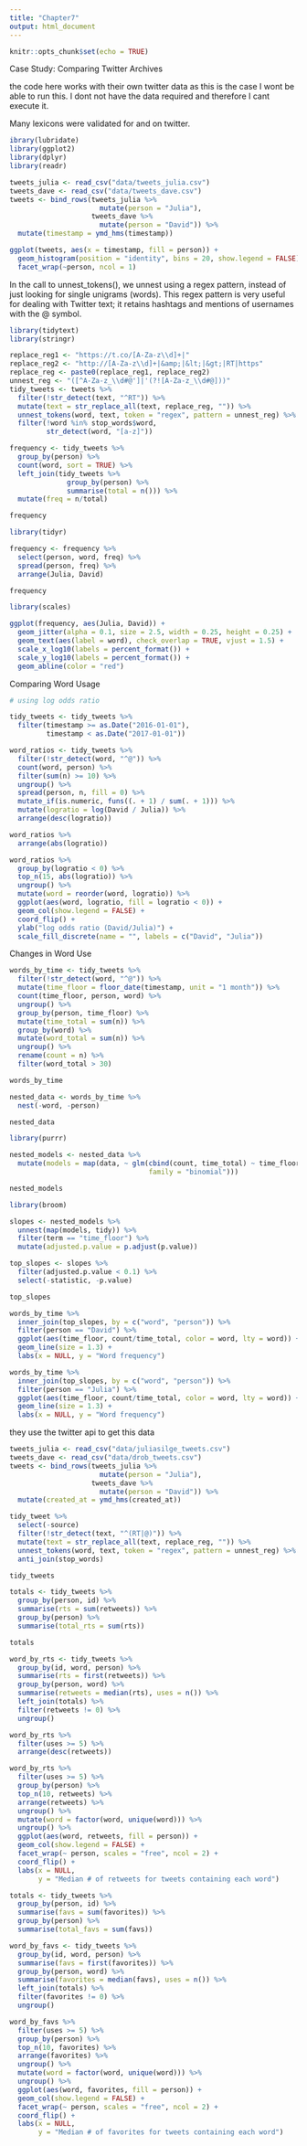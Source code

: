 ```yaml
---
title: "Chapter7"
output: html_document
---
```


```r
knitr::opts_chunk$set(echo = TRUE)
```

Case Study: Comparing Twitter Archives

the code here works with their own twitter data as this is the case I wont be able to run this. I dont not have the data required and therefore I cant execute it.

Many lexicons were validated for and on twitter.
```r
ibrary(lubridate)
library(ggplot2)
library(dplyr)
library(readr)

tweets_julia <- read_csv("data/tweets_julia.csv")
tweets_dave <- read_csv("data/tweets_dave.csv")
tweets <- bind_rows(tweets_julia %>%
                      mutate(person = "Julia"),
                    tweets_dave %>%
                      mutate(person = "David")) %>%
  mutate(timestamp = ymd_hms(timestamp))

ggplot(tweets, aes(x = timestamp, fill = person)) +
  geom_histogram(position = "identity", bins = 20, show.legend = FALSE) +
  facet_wrap(~person, ncol = 1)
```


In the call to unnest_tokens(), we unnest using a regex pattern, instead of just looking for single unigrams (words). This regex pattern is very useful for dealing with Twitter text; it retains hashtags and mentions of usernames with the @ symbol.
```r
library(tidytext)
library(stringr)

replace_reg1 <- "https://t.co/[A-Za-z\\d]+|"
replace_reg2 <- "http://[A-Za-z\\d]+|&amp;|&lt;|&gt;|RT|https"
replace_reg <- paste0(replace_reg1, replace_reg2)
unnest_reg <- "([^A-Za-z_\\d#@']|'(?![A-Za-z_\\d#@]))"
tidy_tweets <- tweets %>%
  filter(!str_detect(text, "^RT")) %>%
  mutate(text = str_replace_all(text, replace_reg, "")) %>%
  unnest_tokens(word, text, token = "regex", pattern = unnest_reg) %>%
  filter(!word %in% stop_words$word,
         str_detect(word, "[a-z]"))
```


```r
frequency <- tidy_tweets %>%
  group_by(person) %>%
  count(word, sort = TRUE) %>%
  left_join(tidy_tweets %>%
              group_by(person) %>%
              summarise(total = n())) %>%
  mutate(freq = n/total)

frequency
```


```r
library(tidyr)

frequency <- frequency %>%
  select(person, word, freq) %>%
  spread(person, freq) %>%
  arrange(Julia, David)

frequency

```


```r
library(scales)

ggplot(frequency, aes(Julia, David)) +
  geom_jitter(alpha = 0.1, size = 2.5, width = 0.25, height = 0.25) +
  geom_text(aes(label = word), check_overlap = TRUE, vjust = 1.5) +
  scale_x_log10(labels = percent_format()) +
  scale_y_log10(labels = percent_format()) +
  geom_abline(color = "red")
```

Comparing Word Usage
```r
# using log odds ratio

tidy_tweets <- tidy_tweets %>%
  filter(timestamp >= as.Date("2016-01-01"),
         timestamp < as.Date("2017-01-01"))
```


```r
word_ratios <- tidy_tweets %>%
  filter(!str_detect(word, "^@")) %>%
  count(word, person) %>%
  filter(sum(n) >= 10) %>%
  ungroup() %>%
  spread(person, n, fill = 0) %>%
  mutate_if(is.numeric, funs((. + 1) / sum(. + 1))) %>%
  mutate(logratio = log(David / Julia)) %>%
  arrange(desc(logratio))
```


```r
word_ratios %>%
  arrange(abs(logratio))
```


```r
word_ratios %>%
  group_by(logratio < 0) %>%
  top_n(15, abs(logratio)) %>%
  ungroup() %>%
  mutate(word = reorder(word, logratio)) %>%
  ggplot(aes(word, logratio, fill = logratio < 0)) +
  geom_col(show.legend = FALSE) +
  coord_flip() +
  ylab("log odds ratio (David/Julia)") +
  scale_fill_discrete(name = "", labels = c("David", "Julia"))
```

Changes in Word Use
```r
words_by_time <- tidy_tweets %>%
  filter(!str_detect(word, "^@")) %>%
  mutate(time_floor = floor_date(timestamp, unit = "1 month")) %>%
  count(time_floor, person, word) %>%
  ungroup() %>%
  group_by(person, time_floor) %>%
  mutate(time_total = sum(n)) %>%
  group_by(word) %>%
  mutate(word_total = sum(n)) %>%
  ungroup() %>%
  rename(count = n) %>%
  filter(word_total > 30)

words_by_time
```


```r
nested_data <- words_by_time %>%
  nest(-word, -person)

nested_data
```


```r
library(purrr)

nested_models <- nested_data %>%
  mutate(models = map(data, ~ glm(cbind(count, time_total) ~ time_floor, .,
                                  family = "binomial")))

nested_models
```


```r
library(broom)

slopes <- nested_models %>%
  unnest(map(models, tidy)) %>%
  filter(term == "time_floor") %>%
  mutate(adjusted.p.value = p.adjust(p.value))
```


```r
top_slopes <- slopes %>%
  filter(adjusted.p.value < 0.1) %>%
  select(-statistic, -p.value)

top_slopes
```


```r
words_by_time %>%
  inner_join(top_slopes, by = c("word", "person")) %>%
  filter(person == "David") %>%
  ggplot(aes(time_floor, count/time_total, color = word, lty = word)) +
  geom_line(size = 1.3) +
  labs(x = NULL, y = "Word frequency")

words_by_time %>%
  inner_join(top_slopes, by = c("word", "person")) %>%
  filter(person == "Julia") %>%
  ggplot(aes(time_floor, count/time_total, color = word, lty = word)) +
  geom_line(size = 1.3) +
  labs(x = NULL, y = "Word frequency")
```

they use the twitter api to get this data
```r
tweets_julia <- read_csv("data/juliasilge_tweets.csv")
tweets_dave <- read_csv("data/drob_tweets.csv")
tweets <- bind_rows(tweets_julia %>%
                      mutate(person = "Julia"),
                    tweets_dave %>%
                      mutate(person = "David")) %>%
  mutate(created_at = ymd_hms(created_at))
```


```r
tidy_tweet %>%
  select(-source)
  filter(!str_detect(text, "^(RT|@)")) %>%
  mutate(text = str_replace_all(text, replace_reg, "")) %>%
  unnest_tokens(word, text, token = "regex", pattern = unnest_reg) %>%
  anti_join(stop_words)

tidy_tweets
```


```r
totals <- tidy_tweets %>%
  group_by(person, id) %>%
  summarise(rts = sum(retweets)) %>%
  group_by(person) %>%
  summarise(total_rts = sum(rts))

totals
```


```r
word_by_rts <- tidy_tweets %>%
  group_by(id, word, person) %>%
  summarise(rts = first(retweets)) %>%
  group_by(person, word) %>%
  summarise(retweets = median(rts), uses = n()) %>%
  left_join(totals) %>%
  filter(retweets != 0) %>%
  ungroup()

word_by_rts %>%
  filter(uses >= 5) %>%
  arrange(desc(retweets))
```


```r
word_by_rts %>%
  filter(uses >= 5) %>%
  group_by(person) %>%
  top_n(10, retweets) %>%
  arrange(retweets) %>%
  ungroup() %>%
  mutate(word = factor(word, unique(word))) %>%
  ungroup() %>%
  ggplot(aes(word, retweets, fill = person)) +
  geom_col(show.legend = FALSE) +
  facet_wrap(~ person, scales = "free", ncol = 2) +
  coord_flip() +
  labs(x = NULL,
       y = "Median # of retweets for tweets containing each word")
```


```r
totals <- tidy_tweets %>%
  group_by(person, id) %>%
  summarise(favs = sum(favorites)) %>%
  group_by(person) %>%
  summarise(total_favs = sum(favs))

word_by_favs <- tidy_tweets %>%
  group_by(id, word, person) %>%
  summarise(favs = first(favorites)) %>%
  group_by(person, word) %>%
  summarise(favorites = median(favs), uses = n()) %>%
  left_join(totals) %>%
  filter(favorites != 0) %>%
  ungroup()

word_by_favs %>%
  filter(uses >= 5) %>%
  group_by(person) %>%
  top_n(10, favorites) %>%
  arrange(favorites) %>%
  ungroup() %>%
  mutate(word = factor(word, unique(word))) %>%
  ungroup() %>%
  ggplot(aes(word, favorites, fill = person)) +
  geom_col(show.legend = FALSE) +
  facet_wrap(~ person, scales = "free", ncol = 2) +
  coord_flip() +
  labs(x = NULL,
       y = "Median # of favorites for tweets containing each word")
```


```r
```


```r
```

